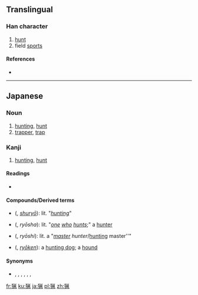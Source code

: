 {{also|獵}}
==Translingual==

===Han character===
{{Han char|rn=94|rad=犬|as=08|sn=11|four=|canj=大竹火竹弓 (KHFHN)}}

# [[hunt]]
# field [[sport]]s

====References====
* {{Han ref|kx=0714.051|dkj=20512|dj=1126.050|hdz=21354.141|uh=731F|ud=29471}}

----

==Japanese==

===Noun===
{{ja-noun|k|hira=りょう|rom=ryō}}

# [[hunting]], [[hunt]]
# [[trapper]], [[trap]]

===Kanji===
{{ja-kanji|grade=c|rs=犬08}}

# [[hunting]], [[hunt]]

====Readings====
* {{ja-readings|on={{l|ja|りょう}} (ryō)|kun={{l|ja|かり}} (kari), {{l|ja|かる}} (karu)}}

====Compounds/Derived terms====
* {{l|ja|狩猟}} ({{l|ja|しゅりょう}}, ''[[shuryō]]''): lit. "''[[hunting]]''"
* {{l|ja|猟者}} ({{l|ja|りょうしゃ}}, ''ryōsha''): lit. "''[[one]] [[who]] [[hunts]]'';" a [[hunter]]
* {{l|ja|猟師}} ({{l|ja|りょうし}}, ''ryōshi''): lit. a "''[[master]] hunter''/[[hunting]] master''"
* {{l|ja|猟犬}} ({{l|ja|りょうけん}}, ''[[ryōken]]''): a [[hunting dog]]; a [[hound]]

====Synonyms====
* {{l|ja|猟}}, {{l|ja|獵}}, {{l|ja|猎}}, {{l|ja|猟}}, {{l|ja|猟}}, {{l|ja|狩}}, {{l|ja|猟}}

[[fr:猟]]
[[ku:猟]]
[[ja:猟]]
[[pl:猟]]
[[zh:猟]]
